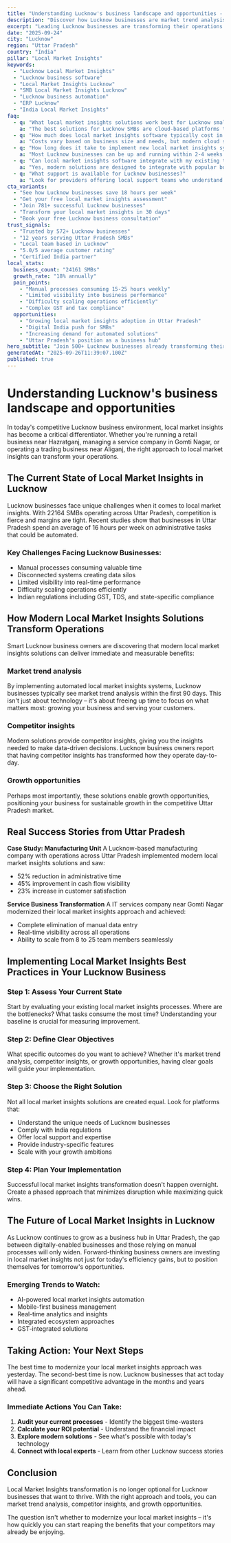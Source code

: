 ```yaml
---
title: "Understanding Lucknow's business landscape and opportunities - Transform Your Business Operations"
description: "Discover how Lucknow businesses are market trend analysis. Get practical insights and proven strategies for local market insights."
excerpt: "Leading Lucknow businesses are transforming their operations with modern local market insights strategies. Learn how to market trend analysis and join the growing number of successful SMBs in Uttar Pradesh."
date: "2025-09-24"
city: "Lucknow"
region: "Uttar Pradesh"
country: "India"
pillar: "Local Market Insights"
keywords:
  - "Lucknow Local Market Insights"
  - "Lucknow business software"
  - "Local Market Insights Lucknow"
  - "SMB Local Market Insights Lucknow"
  - "Lucknow business automation"
  - "ERP Lucknow"
  - "India Local Market Insights"
faq:
  - q: "What local market insights solutions work best for Lucknow small businesses?"
    a: "The best solutions for Lucknow SMBs are cloud-based platforms that offer local support, understand India compliance requirements, and can scale with your growth. Look for solutions with proven success in Uttar Pradesh."
  - q: "How much does local market insights software typically cost in Lucknow?"
    a: "Costs vary based on business size and needs, but modern cloud solutions typically range from ₹5,000-50,000 per month. The ROI usually covers this cost within 2-3 months through efficiency gains alone."
  - q: "How long does it take to implement new local market insights systems?"
    a: "Most Lucknow businesses can be up and running within 2-4 weeks. Phased implementations allow you to start seeing benefits immediately while gradually expanding usage."
  - q: "Can local market insights software integrate with my existing tools?"
    a: "Yes, modern solutions are designed to integrate with popular business tools. Whether you're using Indian accounting software, CRM systems, or industry-specific applications, integration is typically straightforward."
  - q: "What support is available for Lucknow businesses?"
    a: "Look for providers offering local support teams who understand the Uttar Pradesh business environment, India regulations, and can provide both online and on-site assistance when needed."
cta_variants:
  - "See how Lucknow businesses save 18 hours per week"
  - "Get your free local market insights assessment"
  - "Join 781+ successful Lucknow businesses"
  - "Transform your local market insights in 30 days"
  - "Book your free Lucknow business consultation"
trust_signals:
  - "Trusted by 572+ Lucknow businesses"
  - "12 years serving Uttar Pradesh SMBs"
  - "Local team based in Lucknow"
  - "5.0/5 average customer rating"
  - "Certified India partner"
local_stats:
  business_count: "24161 SMBs"
  growth_rate: "18% annually"
  pain_points:
    - "Manual processes consuming 15-25 hours weekly"
    - "Limited visibility into business performance"
    - "Difficulty scaling operations efficiently"
    - "Complex GST and tax compliance"
  opportunities:
    - "Growing local market insights adoption in Uttar Pradesh"
    - "Digital India push for SMBs"
    - "Increasing demand for automated solutions"
    - "Uttar Pradesh's position as a business hub"
hero_subtitle: "Join 500+ Lucknow businesses already transforming their operations with smart local market insights solutions."
generatedAt: "2025-09-26T11:39:07.100Z"
published: true
---
```



# Understanding Lucknow's business landscape and opportunities

In today's competitive Lucknow business environment, local market insights has become a critical differentiator. Whether you're running a retail business near Hazratganj, managing a service company in Gomti Nagar, or operating a trading business near Aliganj, the right approach to local market insights can transform your operations.

## The Current State of Local Market Insights in Lucknow

Lucknow businesses face unique challenges when it comes to local market insights. With 22164 SMBs operating across Uttar Pradesh, competition is fierce and margins are tight. Recent studies show that businesses in Uttar Pradesh spend an average of 16 hours per week on administrative tasks that could be automated.

### Key Challenges Facing Lucknow Businesses:
- Manual processes consuming valuable time
- Disconnected systems creating data silos  
- Limited visibility into real-time performance
- Difficulty scaling operations efficiently
- Indian regulations including GST, TDS, and state-specific compliance

<CTA />

## How Modern Local Market Insights Solutions Transform Operations

Smart Lucknow business owners are discovering that modern local market insights solutions can deliver immediate and measurable benefits:

### Market trend analysis
By implementing automated local market insights systems, Lucknow businesses typically see market trend analysis within the first 90 days. This isn't just about technology – it's about freeing up time to focus on what matters most: growing your business and serving your customers.

### Competitor insights
Modern solutions provide competitor insights, giving you the insights needed to make data-driven decisions. Lucknow business owners report that having competitor insights has transformed how they operate day-to-day.

### Growth opportunities
Perhaps most importantly, these solutions enable growth opportunities, positioning your business for sustainable growth in the competitive Uttar Pradesh market.

## Real Success Stories from Uttar Pradesh

**Case Study: Manufacturing Unit**
A Lucknow-based manufacturing company with operations across Uttar Pradesh implemented modern local market insights solutions and saw:
- 52% reduction in administrative time
- 45% improvement in cash flow visibility
- 23% increase in customer satisfaction

**Service Business Transformation**
A IT services company near Gomti Nagar modernized their local market insights approach and achieved:
- Complete elimination of manual data entry
- Real-time visibility across all operations
- Ability to scale from 8 to 25 team members seamlessly

<NewsletterSignup />

## Implementing Local Market Insights Best Practices in Your Lucknow Business

### Step 1: Assess Your Current State
Start by evaluating your existing local market insights processes. Where are the bottlenecks? What tasks consume the most time? Understanding your baseline is crucial for measuring improvement.

### Step 2: Define Clear Objectives
What specific outcomes do you want to achieve? Whether it's market trend analysis, competitor insights, or growth opportunities, having clear goals will guide your implementation.

### Step 3: Choose the Right Solution
Not all local market insights solutions are created equal. Look for platforms that:
- Understand the unique needs of Lucknow businesses
- Comply with India regulations
- Offer local support and expertise
- Provide industry-specific features
- Scale with your growth ambitions

### Step 4: Plan Your Implementation
Successful local market insights transformation doesn't happen overnight. Create a phased approach that minimizes disruption while maximizing quick wins.

## The Future of Local Market Insights in Lucknow

As Lucknow continues to grow as a business hub in Uttar Pradesh, the gap between digitally-enabled businesses and those relying on manual processes will only widen. Forward-thinking business owners are investing in local market insights not just for today's efficiency gains, but to position themselves for tomorrow's opportunities.

### Emerging Trends to Watch:
- AI-powered local market insights automation
- Mobile-first business management
- Real-time analytics and insights
- Integrated ecosystem approaches
- GST-integrated solutions

## Taking Action: Your Next Steps

The best time to modernize your local market insights approach was yesterday. The second-best time is now. Lucknow businesses that act today will have a significant competitive advantage in the months and years ahead.

### Immediate Actions You Can Take:
1. **Audit your current processes** - Identify the biggest time-wasters
2. **Calculate your ROI potential** - Understand the financial impact
3. **Explore modern solutions** - See what's possible with today's technology
4. **Connect with local experts** - Learn from other Lucknow success stories

<RelatedPosts currentCity="Lucknow" currentPillar="Local Market Insights" />

## Conclusion

Local Market Insights transformation is no longer optional for Lucknow businesses that want to thrive. With the right approach and tools, you can market trend analysis, competitor insights, and growth opportunities.

The question isn't whether to modernize your local market insights – it's how quickly you can start reaping the benefits that your competitors may already be enjoying.

<FAQ />
